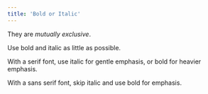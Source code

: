 ```yaml
---
title: 'Bold or Italic'
---
```


They are *mutually exclusive*.

Use bold and italic as little as possible.

With a serif font, use italic for gentle emphasis, or bold for heavier emphasis.

With a sans serif font, skip italic and use bold for emphasis.
